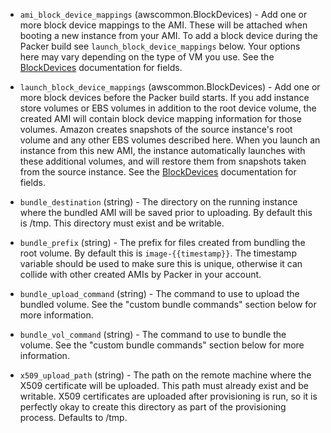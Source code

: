 <!-- Code generated from the comments of the Config struct in builder/instance/builder.go; DO NOT EDIT MANUALLY -->

- `ami_block_device_mappings` (awscommon.BlockDevices) - Add one or more block device mappings to the AMI. These will be attached
  when booting a new instance from your AMI. To add a block device during
  the Packer build see `launch_block_device_mappings` below. Your options
  here may vary depending on the type of VM you use. See the
  [BlockDevices](#block-devices-configuration) documentation for fields.

- `launch_block_device_mappings` (awscommon.BlockDevices) - Add one or more block devices before the Packer build starts. If you add
  instance store volumes or EBS volumes in addition to the root device
  volume, the created AMI will contain block device mapping information
  for those volumes. Amazon creates snapshots of the source instance's
  root volume and any other EBS volumes described here. When you launch an
  instance from this new AMI, the instance automatically launches with
  these additional volumes, and will restore them from snapshots taken
  from the source instance. See the
  [BlockDevices](#block-devices-configuration) documentation for fields.

- `bundle_destination` (string) - The directory on the running instance where the bundled AMI will be
  saved prior to uploading. By default this is /tmp. This directory must
  exist and be writable.

- `bundle_prefix` (string) - The prefix for files created from bundling the root volume. By default
  this is `image-{{timestamp}}`. The timestamp variable should be used to
  make sure this is unique, otherwise it can collide with other created
  AMIs by Packer in your account.

- `bundle_upload_command` (string) - The command to use to upload the bundled volume. See the "custom bundle
  commands" section below for more information.

- `bundle_vol_command` (string) - The command to use to bundle the volume. See the "custom bundle
  commands" section below for more information.

- `x509_upload_path` (string) - The path on the remote machine where the X509 certificate will be
  uploaded. This path must already exist and be writable. X509
  certificates are uploaded after provisioning is run, so it is perfectly
  okay to create this directory as part of the provisioning process.
  Defaults to /tmp.

<!-- End of code generated from the comments of the Config struct in builder/instance/builder.go; -->

